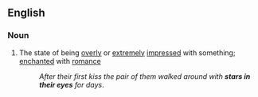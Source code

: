 ==English==

===Noun===
{{en-noun|head=[[star]]s [[in]] [[one's]] [[eye]]s|-}}

# {{context|idiomatic|figuratively|lang=en}} The state of being [[overly]] or [[extremely]] [[impressed]] with something; [[enchanted]] with [[romance]]
#: ''After their first kiss the pair of them walked around with '''stars in their eyes''' for days''.